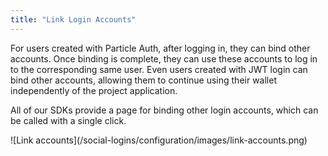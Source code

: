 ```yaml
---
title: "Link Login Accounts"
---
```


For users created with Particle Auth, after logging in, they can bind other accounts. Once binding is complete, they can use these accounts to log in to the corresponding same user. Even users created with JWT login can bind other accounts, allowing them to continue using their wallet independently of the project application.

All of our SDKs provide a page for binding other login accounts, which can be called with a single click.

<Frame>![Link accounts](/social-logins/configuration/images/link-accounts.png)</Frame>
